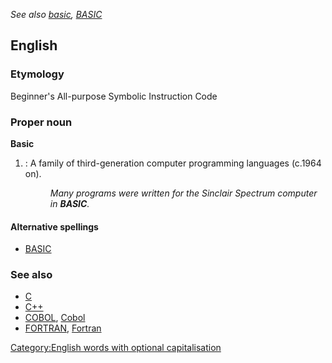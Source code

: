 ''See also [[basic]], [[BASIC]]''

==English==

===Etymology===
Beginner's All-purpose Symbolic Instruction Code

===Proper noun===
'''Basic'''
#{{complang}}: A family of third-generation computer programming languages (c.1964 on).
#:''Many programs were written for the Sinclair Spectrum computer in '''BASIC'''.''

====Alternative spellings====
*[[BASIC]]

===See also===
*[[C]]
*[[C++]]
*[[COBOL]], [[Cobol]]
*[[FORTRAN]], [[Fortran]]

{{wikipedia}}
[[Category:English words with optional capitalisation]]